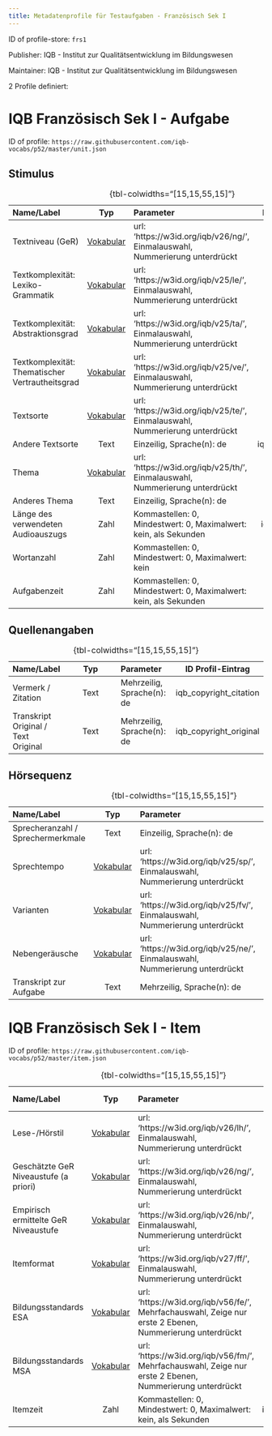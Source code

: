 ```yaml
---
title: Metadatenprofile für Testaufgaben - Französisch Sek I
---
```


ID of profile-store: `frs1`

Publisher: IQB - Institut zur Qualitätsentwicklung im Bildungswesen

Maintainer: IQB - Institut zur Qualitätsentwicklung im Bildungswesen

2 Profile definiert:

# IQB Französisch Sek I - Aufgabe

ID of profile: `https://raw.githubusercontent.com/iqb-vocabs/p52/master/unit.json`

## Stimulus

| Name/Label | Typ | Parameter | ID Profil-Eintrag |
| :--- | :---: | :--- | :---: |
| Textniveau (GeR) | [Vokabular](https://w3id.org/iqb/v26/ng/) | url: 'https://w3id.org/iqb/v26/ng/', Einmalauswahl, Nummerierung unterdrückt | e2 |
| Textkomplexität: Lexiko-Grammatik | [Vokabular](https://w3id.org/iqb/v25/le/) | url: 'https://w3id.org/iqb/v25/le/', Einmalauswahl, Nummerierung unterdrückt | e3 |
| Textkomplexität: Abstraktionsgrad | [Vokabular](https://w3id.org/iqb/v25/ta/) | url: 'https://w3id.org/iqb/v25/ta/', Einmalauswahl, Nummerierung unterdrückt | e4 |
| Textkomplexität: Thematischer Vertrautheitsgrad | [Vokabular](https://w3id.org/iqb/v25/ve/) | url: 'https://w3id.org/iqb/v25/ve/', Einmalauswahl, Nummerierung unterdrückt | e5 |
| Textsorte | [Vokabular](https://w3id.org/iqb/v25/te/) | url: 'https://w3id.org/iqb/v25/te/', Einmalauswahl, Nummerierung unterdrückt | e6 |
| Andere Textsorte | Text |Einzeilig, Sprache(n): de | iqb_other_text_type |
| Thema | [Vokabular](https://w3id.org/iqb/v25/th/) | url: 'https://w3id.org/iqb/v25/th/', Einmalauswahl, Nummerierung unterdrückt | e7 |
| Anderes Thema | Text |Einzeilig, Sprache(n): de | iqb_other_topic |
| Länge des verwendeten Audioauszugs | Zahl |Kommastellen: 0, Mindestwert: 0, Maximalwert: kein, als Sekunden | iqb_time_stimulus |
| Wortanzahl | Zahl |Kommastellen: 0, Mindestwert: 0, Maximalwert: kein | iqb_word_count |
| Aufgabenzeit | Zahl |Kommastellen: 0, Mindestwert: 0, Maximalwert: kein, als Sekunden | iqb_time_unit |

: {tbl-colwidths="[15,15,55,15]"}

## Quellenangaben

| Name/Label | Typ | Parameter | ID Profil-Eintrag |
| :--- | :---: | :--- | :---: |
| Vermerk / Zitation | Text |Mehrzeilig, Sprache(n): de | iqb_copyright_citation |
| Transkript Original / Text Original | Text |Mehrzeilig, Sprache(n): de | iqb_copyright_original |

: {tbl-colwidths="[15,15,55,15]"}

## Hörsequenz

| Name/Label | Typ | Parameter | ID Profil-Eintrag |
| :--- | :---: | :--- | :---: |
| Sprecheranzahl / Sprechermerkmale | Text |Einzeilig, Sprache(n): de | k2 |
| Sprechtempo | [Vokabular](https://w3id.org/iqb/v25/sp/) | url: 'https://w3id.org/iqb/v25/sp/', Einmalauswahl, Nummerierung unterdrückt | k3 |
| Varianten | [Vokabular](https://w3id.org/iqb/v25/fv/) | url: 'https://w3id.org/iqb/v25/fv/', Einmalauswahl, Nummerierung unterdrückt | k4 |
| Nebengeräusche | [Vokabular](https://w3id.org/iqb/v25/ne/) | url: 'https://w3id.org/iqb/v25/ne/', Einmalauswahl, Nummerierung unterdrückt | k5 |
| Transkript zur Aufgabe | Text |Mehrzeilig, Sprache(n): de | iqb_final_transcript |

: {tbl-colwidths="[15,15,55,15]"}

# IQB Französisch Sek I - Item

ID of profile: `https://raw.githubusercontent.com/iqb-vocabs/p52/master/item.json`

| Name/Label | Typ | Parameter | ID Profil-Eintrag |
| :--- | :---: | :--- | :---: |
| Lese-/Hörstil | [Vokabular](https://w3id.org/iqb/v26/lh/) | url: 'https://w3id.org/iqb/v26/lh/', Einmalauswahl, Nummerierung unterdrückt | w8 |
| Geschätzte GeR Niveaustufe (a priori) | [Vokabular](https://w3id.org/iqb/v26/ng/) | url: 'https://w3id.org/iqb/v26/ng/', Einmalauswahl, Nummerierung unterdrückt | s8 |
| Empirisch ermittelte GeR Niveaustufe | [Vokabular](https://w3id.org/iqb/v26/nb/) | url: 'https://w3id.org/iqb/v26/nb/', Einmalauswahl, Nummerierung unterdrückt | s9 |
| Itemformat | [Vokabular](https://w3id.org/iqb/v27/ff/) | url: 'https://w3id.org/iqb/v27/ff/', Einmalauswahl, Nummerierung unterdrückt | s3 |
| Bildungsstandards ESA | [Vokabular](https://w3id.org/iqb/v56/fe/) | url: 'https://w3id.org/iqb/v56/fe/', Mehrfachauswahl, Zeige nur erste 2 Ebenen, Nummerierung unterdrückt | s4 |
| Bildungsstandards MSA | [Vokabular](https://w3id.org/iqb/v56/fm/) | url: 'https://w3id.org/iqb/v56/fm/', Mehrfachauswahl, Zeige nur erste 2 Ebenen, Nummerierung unterdrückt | s5 |
| Itemzeit | Zahl |Kommastellen: 0, Mindestwert: 0, Maximalwert: kein, als Sekunden | iqb_time_item |

: {tbl-colwidths="[15,15,55,15]"}

